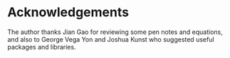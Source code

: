 # Acknowledgements

The author thanks Jian Gao for reviewing some pen notes and equations, and also to George Vega Yon and Joshua Kunst who suggested useful packages and libraries.
